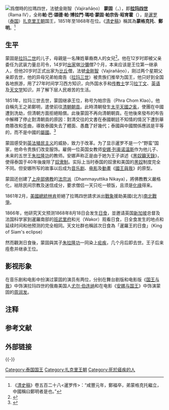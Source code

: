 {{Infobox royalty
| name = 蒙固<br />{{lang|th|มงกุฎ}}
| title          = 拉玛四世
| image          = Thomson, King Mongkut of Siam (crop).jpg
| succession     = [[暹罗|暹罗]][[泰国君主列表|国王]]
| reign          = 1851年4月2日-1868年10月1日（{{age in years and days|1851|4|1|1868|10|1|age=no}}）
| coronation     = {{death date and age|1851|4|2|1804|10|18}}
| predecessor    = [[拉玛三世|拉玛三世]]
| successor      = [[拉玛五世|拉玛五世]]
| regent         = [[宾告|宾告]]
| reg-type       = [[二王_(暹罗)|副王]]
| spouse         = {{le|Somanass Waddhanawathy}} 王后，拉瑪三世的孫女<br />[[特诗琳王太后|特诗琳王后]]，拉瑪三世的孫女，拉瑪五世的生母
| issue          = 见{{link-th|蒙固子女列表|พระราชสันตติวงศ์ในพระบาทสมเด็จพระจอมเกล้าเจ้าอยู่หัว}}
| royal house    = [[扎克里王朝|扎克里王朝]]
| royal anthem   =
| father         = [[拉玛二世|拉玛二世]]
| mother         = {{link-en|诗素里延王后|Sri Suriyendra}}
| birth_date         = {{birth date|1804|10|18}}
| birth_place        =[[File:Flag_of_Thailand_(1782).svg|22px]] [[泰國|暹羅]][[吞武里|吞武里]]{{link-en|曼谷艾縣|Bangkok Yai District}}{{link-en|吞武里宮|Phra Racha Wang Derm}}
| death_date         ={{death date and age|1868|10|1|1804|10|18}}
| death_place        =[[File:Flag_of_Siam_(1855).svg|22px]] [[泰國|暹羅]][[曼谷|曼谷]][[拍那空縣|拍那空縣]][[曼谷大皇宮|曼谷大皇宮]]
| place of burial= [[曼谷|曼谷]]{{link-de|拉查巴迪寺|Wat Ratchapradit}}
| signature      = King_Mongkut_(Rama_IV)_of_Siam_Signature_(English).svg
|}}
{{Infobox Chinese
|pic=Privy Seal of King Rama IV (Mongkut).svg
|piccap=紋章
|picsize=170px
|title=蒙固
|tha = พระบาทสมเด็จพระจอมเกล้าเจ้าอยู่หัว
|rtgs=Phra Bat Somdet Phra Poramen Maha Mongkut Phra Chom Klao Chao Yu Hua
}}
[[File:Mongkut_in_the_Sangha.jpeg|爲僧時的拉瑪四世，法號金剛智（Vajirañāṇo）]]
'''蒙固'''（{{Thai|t=มงกุฎ|r=Mongkut}}，{{bd|1804年|10月18日|1868年|10月1日}}），即'''[[拉玛_(泰国国王)|拉玛四世]]'''（Rama IV），全称'''帕·巴·頌德·帕·博拉門·瑪哈·蒙固·帕宗告·昭育霍'''{{NoteTag|一译'''帕琼格劳'''}}（{{Thai|t=พระบาทสมเด็จพระปรเมนทรมหามงกุฎ พระจอมเกล้าเจ้าอยู่หัว|r=Phra Bat Somdet Phra Poramen Maha Mongkut Phra Chom Klao Chao Yu Hua}}），是[[暹罗|暹罗]]（[[泰国|泰国]]）[[扎克里王朝|扎克里王朝]]国王，1851年至1868年在位。《[[清史稿|清史稿]]》稱其為'''蒙格克托'''、'''鄭明'''。<ref name=qsg>《[[清史稿|清史稿]]》卷五百二十八<暹罗传>：“咸豐元年，鄭福卒，弟蒙格克托繼立，中國稱曰鄭明者是也。”</ref>

== 生平 ==
蒙固是[[拉玛二世|拉玛二世]]的儿子，母親{{link-en|诗素里延王后|Sri Suriyendra}}是一名陳姓華裔商人的女兒<ref>{{cite web |url=http://www.soravij.com/queens.html |title=泰國王后及贵妃 |access-date=2007-05-01 |archive-date=2006-07-14 |archive-url=https://web.archive.org/web/20060714203110/http://www.soravij.com/queens.html |dead-url=no }}</ref>。他在12岁时即被父亲委任为武装力量总司令，14岁时[[出家_(佛教)|出家]]做[[沙彌|沙彌]]僧7个月，本来应该是王位第一继承人，但他20岁时正式出家为[[比丘|比丘]]僧，法號[[金剛|金剛]][[智_(佛教)|智]]（Vajirañāṇo），刚过两个星期父亲即去世，他的异母兄弟帕南告（[[拉玛三世|拉玛三世]]）被贵族们推举为国王，他只好到全国各地旅游，用了27年时间学习西方知识，向外国水手和[[传教士|传教士]]学习[[拉丁文|拉丁文]]、[[英语|英语]]及[[天文学|天文学]]知识，并了解下层人民艰苦的生活。 

1851年，拉玛三世去世，蒙固继承王位，称号为帕宗告（Phra Chom Klao）。他自稱先王之弟鄭明，遣使前往[[清朝|清朝]][[朝貢|朝貢]]。此時清朝發生[[太平天國|太平天國之亂]]，使團在中國遭到洗劫，但清朝方面拒絕賠償。此後蒙固不再向清朝朝貢。在他後來發布的布告中解釋了停止對清朝貢的原因：對清交往的文書在泰國朝廷不知情的情況下遭到華商篡改和歪曲，導致泰國失去了體面、愚蠢了好幾代；泰國與中國關係應該是平等的，而不是中國的[[屬國|屬國]]。<ref>{{cite web |url = http://www.doc88.com/p-5704542903747.html |title=黄璧蕴《中泰朝贡的终局》 |access-date=2019-08-12 |archive-date=2020-04-11 |archive-url = https://web.archive.org/web/20200411092952/http://www.doc88.com/p-5704542903747.html |dead-url=no }}</ref>

蒙固感受到[[大英帝国|英]][[法兰西殖民帝国|法]][[殖民主义|殖民主义]]的威胁，致力于改革。为了显示暹罗不是一个“野蛮”国家，他命令贵族们改变服饰。雇佣一位英国女教师[[安娜·李奥诺文斯|安娜·列奥诺温斯]]作为他儿子、未来的五世王[[朱拉隆功|朱拉隆功]]的教师。安娜声称正是由于她为王子讲述《[[黑奴籲天錄|黑奴籲天錄]]》，使得泰国于40年後废除了[[奴隶制|奴隶制]]。实际上当时泰国的奴隶和美国的[[黑奴|黑奴]]制度完全不同。但安娜所写的故事以后成为[[音乐剧|音乐剧]]、[[电影|电影]]及[[動畫|動畫]]《[[國王與我|國王與我]]》的原型。

蒙固还创建了[[上座部佛教|上座部佛教]]的[[法宗派|法宗派]]（Dhammayuttika Nikaya），將佛教教义嚴格化，袪除民间宗教及迷信成分，要求僧侣一天只吃一顿饭，且须是[[化缘|化缘]]得来。

1861年2月，[[美國總統|美國總統]][[林肯|林肯]]拒絕了拉瑪四世請求派出[[戰象|戰象]]援助美國(北方)[[南北戰爭|南北戰爭]]。

1866年，他研究天文预测1868年8月18日会发生[[1868年8月18日日食|日食]]，並邀请英国[[新加坡|新加坡]]总督及法国科学家到暹羅南部的[[班武里府|班武里府]]和光（Wakor）观看日食，日全食发生的地点和延续时间和他预测的完全相同。天文社群也稱該次日食為「暹羅王的日食」（King of Siam's eclipse）

然而觀測日食後，蒙固與其子[[朱拉隆功|朱拉隆功]]一同染上[[疟疾|疟疾]]，几个月后即去世。王子后来痊愈并继承王位。

== 影视形象 ==
在音乐剧和电影中扮演过蒙固的演员有两位，分别在舞台剧版和电影版《[[國王與我|国王与我]]》中饰演拉玛四世的俄裔美国人[[尤尔·伯连纳|尤尔·伯连纳]]和在电影《[[安娜與國王|安娜与国王]]》中饰演蒙固的[[周润发|周润发]]。

== 注释 ==
{{NoteFoot}}

== 参考文献 ==
{{Reflist}}

== 外部链接 ==
{{Commons+cat|Mongkut}}

{{-}}
{{s-start}}
{{s-hou|扎克里王朝|1804年|10月18日|1868年|10月1日}}
{{s-reg}}
{{s-bef|before=[[拉玛三世|帕南告昭约华]]}}
{{s-ttl|title=[[泰国君主列表|暹罗国王]]
|years=1851–1868}}
{{s-aft|after=[[朱拉隆功|朱拉隆功]]}}
{{end}}
{{扎克里王朝君主}}
{{泰國君主}}

{{Authority control}}

{{DEFAULTSORT:Mongkut}}
[[Category:泰国国王|Category:泰国国王]]
[[Category:扎克里王朝|Category:扎克里王朝]]
[[Category:死於瘧疾的人|Category:死於瘧疾的人]]